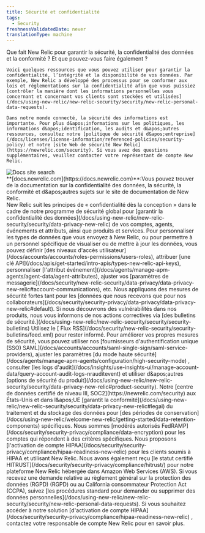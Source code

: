 ```yaml
---
title: Sécurité et confidentialité
tags:
  - Security
freshnessValidatedDate: never
translationType: machine
---
```


<LandingPageHero>
  <HeroContent>
    Que fait New Relic pour garantir la sécurité, la confidentialité des données et la conformité ? Et que pouvez-vous faire également ?

    Voici quelques ressources que vous pouvez utiliser pour garantir la confidentialité, l’intégrité et la disponibilité de vos données. Par exemple, New Relic a développé des processus pour se conformer aux lois et réglementations sur la confidentialité afin que vous puissiez [contrôler la manière dont les informations personnelles vous concernant et concernant vos clients sont stockées et utilisées](/docs/using-new-relic/new-relic-security/security/new-relic-personal-data-requests).

    Dans notre monde connecté, la sécurité des informations est importante. Pour plus d&apos;informations sur les politiques, les informations d&apos;identification, les audits et d&apos;autres ressources, consultez notre [politique de sécurité d&apos;entreprise](/docs/licenses/license-information/referenced-policies/security-policy) et notre [site Web de sécurité New Relic](https://newrelic.com/security). Si vous avez des questions supplémentaires, veuillez contacter votre représentant de compte New Relic.
  </HeroContent>

  <img title="Docs site search" alt="Docs site search" src="/images/security_screenshot-full_docs-data-privacy-search.webp" />

  <figcaption>
    <DNT>**[docs.newrelic.com](https://docs.newrelic.com)**</DNT>:Vous pouvez trouver de la documentation sur la confidentialité des données, la sécurité, la conformité et d&amp;apos;autres sujets sur le site de documentation de New Relic.
  </figcaption>
</LandingPageHero>

<LandingPageTileGrid>
  <LandingPageTile title="Confidentialité des données : ce que nous faisons." icon="fe-lock">
    New Relic suit les principes de « confidentialité dès la conception » dans le cadre de notre programme de sécurité global pour [garantir la confidentialité des données](/docs/using-new-relic/new-relic-security/security/data-privacy-new-relic) de vos comptes, agents, événements et attributs, ainsi que produits et services.
  </LandingPageTile>

  <LandingPageTile title="Confidentialité des données : ce que vous pouvez faire." icon="fe-eye">
    Pour personnaliser les types de données que vous envoyez à New Relic, ou pour permettre à un personnel spécifique de visualiser ou de mettre à jour les données, vous pouvez définir [des niveaux d&apos;accès utilisateur](/docs/accounts/accounts/roles-permissions/users-roles), attribuer [une clé API](/docs/apis/get-started/intro-apis/types-new-relic-api-keys), personnaliser [l&apos;attribut événement](/docs/agents/manage-apm-agents/agent-data/agent-attributes), ajuster vos [paramètres de messagerie](/docs/security/new-relic-security/data-privacy/data-privacy-new-relic#account-communications), etc.
  </LandingPageTile>

  <LandingPageTile title="Sécurité : ce que nous faisons." icon="fe-alert-triangle">
    Nous appliquons des mesures de sécurité fortes tant pour les [données que nous recevons que pour nos collaborateurs](/docs/security/security-privacy/data-privacy/data-privacy-new-relic#default). Si nous découvrons des vulnérabilités dans nos produits, nous vous informons de nos actions correctives via [des bulletins de sécurité.](/docs/using-new-relic/new-relic-security/security/security-bulletins) Utilisez le [<Icon name="fe-rss" /> Flux RSS](/docs/security/new-relic-security/security-bulletins/feed.xml) pour rester informé.
  </LandingPageTile>

  <LandingPageTile title="Sécurité : ce que vous pouvez faire." icon="fe-check">
    Pour améliorer vos propres mesures de sécurité, vous pouvez utiliser nos [fournisseurs d&apos;authentification unique (SSO) SAML](/docs/accounts/accounts/saml-single-sign/saml-service-providers), ajuster les paramètres [du mode haute sécurité](/docs/agents/manage-apm-agents/configuration/high-security-mode) , consulter [les logs d&apos;audit](/docs/insights/use-insights-ui/manage-account-data/query-account-audit-logs-nrauditevent) et utiliser d&amp;apos;autres [options de sécurité du produit](/docs/using-new-relic/new-relic-security/security/data-privacy-new-relic#product-security).
  </LandingPageTile>

  <LandingPageTile title="Conformité : ce que nous faisons." icon="fe-info">
    Notre [centre de données certifié de niveau III, SOC2](https://newrelic.com/security) aux États-Unis et dans l&amp;apos;UE [garantit la conformité](/docs/using-new-relic/new-relic-security/security/data-privacy-new-relic#legal) du traitement et du stockage des données pour [des périodes de conservation](/docs/using-new-relic/welcome-new-relic/getting-started/data-retention-components) spécifiques. Nous sommes [modérés autorisés FedRAMP](/docs/security/security-privacy/compliance/data-encryption) pour les comptes qui répondent à des critères spécifiques. Nous proposons [l&apos;activation de compte HIPAA](/docs/security/security-privacy/compliance/hipaa-readiness-new-relic) pour les clients soumis à HIPAA et utilisant New Relic. Nous avons également reçu [le statut certifié HITRUST](/docs/security/security-privacy/compliance/hitrust/) pour notre plateforme New Relic hébergée dans Amazon Web Services (AWS).
  </LandingPageTile>

  <LandingPageTile title="Conformité : ce que vous pouvez faire." icon="fe-message-circle">
    Si vous recevez une demande relative au règlement général sur la protection des données (RGPD) (RGPD) ou au California consommateur Protection Act (CCPA), suivez [les procédures standard pour demander ou supprimer des données personnelles](/docs/using-new-relic/new-relic-security/security/new-relic-personal-data-requests). Si vous souhaitez accéder à notre solution [d&apos;activation de compte HIPAA](/docs/security/security-privacy/compliance/hipaa-readiness-new-relic) , contactez votre responsable de compte New Relic pour en savoir plus.
  </LandingPageTile>
</LandingPageTileGrid>